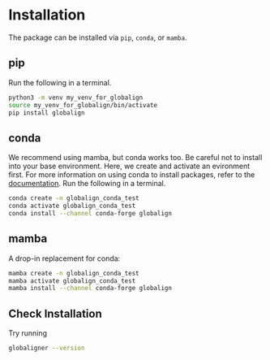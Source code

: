 # Installation

The package can be installed via `pip`, `conda`, or `mamba`.

## pip

Run the following in a terminal.

```bash
python3 -m venv my_venv_for_globalign
source my_venv_for_globalign/bin/activate
pip install globalign
```

## conda

We recommend using mamba, but conda works too.  Be careful not to install into your base environment.  Here, we create and activate an evironment first.  For more information on using conda to install packages, refer to the [documentation](https://www.anaconda.com/docs/tools/working-with-conda/packages/install-packages#using-the-channel-flag).  Run the following in a terminal.

```bash
conda create -n globalign_conda_test
conda activate globalign_conda_test
conda install --channel conda-forge globalign
```

## mamba

A drop-in replacement for conda:

```bash
mamba create -n globalign_conda_test
mamba activate globalign_conda_test
mamba install --channel conda-forge globalign
```

## Check Installation

Try running 

```bash
globaligner --version
```
